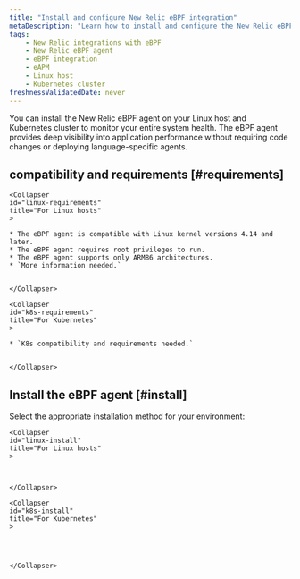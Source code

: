 ```yaml
---
title: "Install and configure New Relic eBPF integration"
metaDescription: "Learn how to install and configure the New Relic eBPF agent for your Linux host and Kubernetes cluster."
tags:
    - New Relic integrations with eBPF
    - New Relic eBPF agent
    - eBPF integration
    - eAPM
    - Linux host
    - Kubernetes cluster
freshnessValidatedDate: never
---
```


You can install the New Relic eBPF agent on your Linux host and Kubernetes cluster to monitor your entire system health. The eBPF agent provides deep visibility into application performance without requiring code changes or deploying language-specific agents.

## compatibility and requirements [#requirements]


<CollapserGroup>

    <Collapser 
    id="linux-requirements" 
    title="For Linux hosts"
    >

    * The eBPF agent is compatible with Linux kernel versions 4.14 and later.
    * The eBPF agent requires root privileges to run.
    * The eBPF agent supports only ARM86 architectures.
    * `More information needed.`


    </Collapser>

    <Collapser 
    id="k8s-requirements" 
    title="For Kubernetes"
    >

    * `K8s compatibility and requirements needed.`


    </Collapser>
</CollapserGroup>


## Install the eBPF agent [#install]

Select the appropriate installation method for your environment:


<CollapserGroup>

    <Collapser 
    id="linux-install" 
    title="For Linux hosts"
    >



    </Collapser>

    <Collapser 
    id="k8s-install" 
    title="For Kubernetes"
    >




    </Collapser>
</CollapserGroup>

